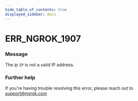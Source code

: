 ```yaml
---
hide_table_of_contents: true
displayed_sidebar: docs
---
```



# ERR_NGROK_1907

### Message
The ip `IP` is not a valid IP address.

<ErrorDetails error='err_ngrok_1907' />


### Further help
If you're having trouble resolving this error, please reach out to [support@ngrok.com](mailto:support@ngrok.com?subject=Help%20with%20ERR_NGROK_1907)

